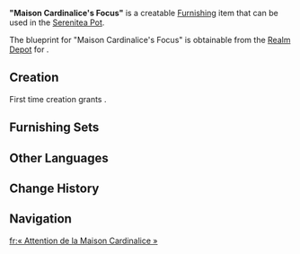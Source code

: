 {{Furnishing Infobox
|id             = 361330
|image          = Item Maison Cardinalice's Focus.png
|category       = Large Furnishing
|subcategory    = Table
|quality        = 4
|adeptal_energy = 90
|load           = 85
|reduced_load   = 64
|description    = A desk custom-made for the employees of the [[Palais Mermonia]]. Every single dimension has been validated by ergonomic theory and is in perfect accordance with the usage habits of most people, with a wide and flat top providing ample space for the user.<br>It is worth noting that this desk is exceptionally heavy and is generally unaffected by vibrations. Even if other employees are moving nearby, or a [[Gardemek]] passes, the vibrations are rarely transferred to the user, allowing them to maintain undisturbed focus.
|blueprint      = [[Realm Depot]]
}}
'''"Maison Cardinalice's Focus"''' is a creatable [[Furnishing]] item that can be used in the [[Serenitea Pot]].

The blueprint for "Maison Cardinalice's Focus" is obtainable from the [[Realm Depot]] for {{Item|Realm Currency|24|x=240}}.

==Creation==
First time creation grants {{Item|Trust|24|x=90}}.
{{Recipe
|type = Creation
|time = 16h
|Ash Wood = 12
|Iron Chunk = 4
|sort = Ash Wood;Iron Chunk
}}

==Furnishing Sets==
{{Craft Usage|type=Furnishing Set}}

==Other Languages==
{{Other Languages
|en      = "Maison Cardinalice's Focus"
|zhs     = 「枢律之宫的专注」
|zhs_rm  = 
|zht     = 「樞律之宮的專注」
|zht_rm  = 
|zh_tl   = 
|ja      = 「枢律の宮殿の集中」
|ja_rm   = "Shuritsu no Kyuuden no Shuuchuu"
|ja_tl   = 
|ko      = 「추기청의 집중」
|ko_rm   = 
|ko_tl   = "Concentration of Cardinal's Palace"
|es      = Concentración del palacio cardenalicio
|es_tl   = Cardinal's Palace Concentration
|fr      = «&nbsp;Attention de la Maison Cardinalice&nbsp;»
|fr_tl   = "Maison Cardinalice's Attention"
|ru      = Сосредоточенность Дворца Кардиналис
|ru_tl   = {{Lex|Maison Cardinalice|ru}}'s Concentration
|th      = "ความสนใจของวังแห่งกฎหมาย"
|th_rm   = 
|th_tl   = 
|vi      = Sự Tập Trung Của Sảnh Chính Luật
|vi_tl   = 
|de      = „Hingabe der Maison Cardinalice“
|de_tl   = "Maison Cardinalice's Dedication"
|id      = "Perhatian Maison Cardinalice"
|id_tl   = "Maison Cardinalice's Attention"
|pt      = "Atenção de Maison Cardinalice"
|pt_tl   = 
|tr      = "Sayıştay Dairesinin Odak Noktası"
|tr_tl   = 
|it      = Accortezza della Maison Cardinalice
|it_tl   = Maison Cardinalice's Caution
}}

==Change History==
{{Change History|4.1}}

==Navigation==
{{Furnishing Navbox|interior}}

[[fr:« Attention de la Maison Cardinalice »]]